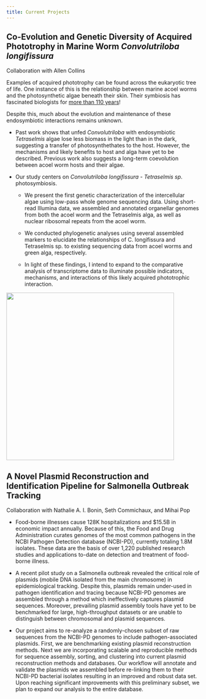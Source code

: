 ```yaml
---
title: Current Projects
---
```


## Co-Evolution and Genetic Diversity of Acquired Phototrophy in Marine Worm *Convolutriloba longifissura*

Collaboration with Allen Collins

Examples of acquired phototrophy can be found across the eukaryotic tree of life. One instance of this is the relationship between marine acoel worms and the photosynthetic algae beneath their skin. Their symbiosis has fascinated biologists for [more than 110 years](https://books.googleusercontent.com/books/content?req=AKW5Qaf-_OnQm4fzKR1Vod_vmQeVCBcH0-4CGgD858xFTXIHaINsk4NWOfzkh3AveN8XipLyiT_njBCYVHIke6dr52SiRL9tvmj5uQnBsYRaNKPLtSlbujsLCJh6dWOWH9Mseq4rtewy7zawyediApmK9nevRQfyoW7XlkCFhCdqTUQkqKUOtszmp6jM8PxypgC1IiLI_-lETxkLOLSFmvLKk8XjRSARSRq2VetwkWJENZ-wCg9J81TRZYqPQmBHx-LSTfmUlkas)!

Despite this, much about the evolution and maintenance of these endosymbiotic interactions remains unknown.

-   Past work shows that unfed *Convolutriloba* with endosymbiotic *Tetraselmis* algae lose less biomass in the light than in the dark, suggesting a transfer of photosynthethates to the host. However, the mechanisms and likely benefits to host and alga have yet to be described. Previous work also suggests a long-term coevolution between acoel worm hosts and their algae.

-   Our study centers on *Convolutriloba longifissura* - *Tetraselmis sp*. photosymbiosis.

    -    We present the first genetic characterization of the intercellular algae using low-pass whole genome sequencing data. Using short-read Illumina data, we assembled and annotated organellar genomes from both the acoel worm and the Tetraselmis alga, as well as nuclear ribosomal repeats from the acoel worm.

    -   We conducted phylogenetic analyses using several assembled markers to elucidate the relationships of C. longifissura and Tetraselmis sp. to existing sequencing data from acoel worms and green alga, respectively.

    -   In light of these findings, I intend to expand to the comparative analysis of transcriptome data to illuminate possible indicators, mechanisms, and interactions of this likely acquired phototrophic interaction.

![](Convolutriloba longifissura_2024_06_130016.png){fig-align="center" width="437"}

## **A Novel Plasmid Reconstruction and Identification Pipeline for Salmonella Outbreak Tracking** 

Collaboration with Nathalie A. I. Bonin, Seth Commichaux, and Mihai Pop

-   Food-borne illnesses cause 128K hospitalizations and \$15.5B in economic impact annually. Because of this, the Food and Drug Administration curates genomes of the most common pathogens in the NCBI Pathogen Detection database (NCBI-PD), currently totaling 1.8M isolates. These data are the basis of over 1,220 published research studies and applications to-date on detection and treatment of food-borne illness.

-   A recent pilot study on a Salmonella outbreak revealed the critical role of plasmids (mobile DNA isolated from the main chromosome) in epidemiological tracking. Despite this, plasmids remain under-used in pathogen identification and tracing because NCBI-PD genomes are assembled through a method which ineffectively captures plasmid sequences. Moreover, prevailing plasmid assembly tools have yet to be benchmarked for large, high-throughput datasets or are unable to distinguish between chromosomal and plasmid sequences.

-   Our project aims to re-analyze a randomly-chosen subset of raw sequences from the NCBI-PD genomes to include pathogen-associated plasmids. First, we are benchmarking existing plasmid reconstruction methods. Next we are incorporating scalable and reproducible methods for sequence assembly, sorting, and clustering into current plasmid reconstruction methods and databases. Our workflow will annotate and validate the plasmids we assembled before re-linking them to their NCBI-PD bacterial isolates resulting in an improved and robust data set. Upon reaching significant improvements with this preliminary subset, we plan to expand our analysis to the entire database.
